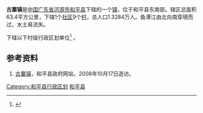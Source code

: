 {{中国乡级行政区|44/16/24/107/000}}
'''古寨镇'''是[[中华人民共和国|中国]][[广东省|广东省]][[河源市|河源市]][[和平县|和平县]]下辖的一个[[镇|镇]]，位于和平县东南部。辖区总面积63.4平方公里，下辖1个[[社区|社区]]9个[[村|村]]，总人口1.3284万人。鱼潭江由北向南穿境而过，水土易流失。

{{PAGENAMEBASE}}下辖以下村级行政区划单位<ref>{{PRC admin/ref sgc|44/16/24/107/000}}</ref>
{{PRC admin/children|44/16/24/107/000}}。

==参考资料==
#[https://web.archive.org/web/20080605235649/http://www.heping.gov.cn/jr4_view.asp?searchclass2=37 古寨镇]，和平县政府网站，2008年10月17日造访。
{{reflist}}

{{GD-stub}}
{{PRC admin/navcat|44/16/24/107/000}}

[[Category:和平县行政区划|Category:和平县行政区划]]
[[Category:河源建制镇|和平县]]